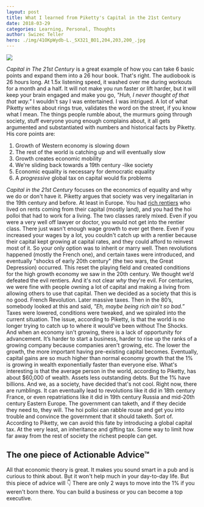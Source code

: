 ```yaml
---
layout: post
title: What I learned from Piketty's Capital in the 21st Century
date: 2018-03-29
categories: Learning, Personal, Thoughts
author: Swizec Teller
hero: ./img/41OKpWydb-L._SX321_BO1,204,203,200_.jpg
---
```


[![](./img/41OKpWydb-L._SX321_BO1,204,203,200_.jpg)](https://amzn.to/2J2wl53)

_Capital in The 21st Century_ is a great example of how you can take 6 basic points and expand them into a 26 hour book. That's right. The audiobook is 26 hours long. At 1.5x listening speed, it washed over me during workouts for a month and a half. It will not make you run faster or lift harder, but it will keep your brain engaged and make you go, _"Huh, I never thought of that that way."_ I wouldn't say I was entertained. I was intrigued. A lot of what Piketty writes about rings true, validates the word on the street, if you know what I mean. The things people rumble about, the murmurs going through society, stuff everyone young enough complains about, it all gets argumented and substantiated with numbers and historical facts by Piketty. His core points are:

1.  Growth of Western economy is slowing down
2.  The rest of the world is catching up and will eventually slow
3.  Growth creates economic mobility
4.  We're sliding back towards a 19th century -like society
5.  Economic equality is necessary for democratic equality
6.  A _progressive_ global tax on capital would fix problems

_Capital in the 21st Century_ focuses on the economics of equality and why we do or don't have it. Piketty argues that society was very inegalitarian in the 19th century and before. At least in Europe. You had [rich rentiers](https://en.wikipedia.org/wiki/Rentier_capitalism) who lived on rents coming from their capital (mostly land), and you had the hoi polloi that had to work for a living. The two classes rarely mixed. Even if you were a very well off lawyer or doctor, you would not get into the rentier class. There just wasn't enough wage growth to ever get there. Even if you increased your wages by a lot, you couldn't catch up with a rentier because their capital kept growing at capital rates, and they could afford to reinvest most of it. So your only option was to inherit or marry well. Then revolutions happened (mostly the French one), and certain taxes were introduced, and eventually "shocks of early 20th century" (the two wars, the Great Depression) occurred. This reset the playing field and created conditions for the high growth economy we saw in the 20th century. We thought we’d defeated the evil rentiers. And it's not clear _why_ they're evil. For centuries, we were fine with people owning a lot of capital and making a living from allowing others to use that capital. Then we decided as a society that this is no good. French Revolution. Later massive taxes. Then in the 80’s, somebody looked at this and said, _"Eh, maybe being rich ain't so bad.”_ Taxes were lowered, conditions were tweaked, and we spiraled into the current situation. The issue, according to Piketty, is that the world is no longer trying to catch up to where it would've been without The Shocks. And when an economy isn't growing, there is a lack of opportunity for advancement. It’s harder to start a business, harder to rise up the ranks of a growing company because companies aren't growing, etc. The lower the growth, the more important having pre-existing capital becomes. Eventually, capital gains are so much higher than normal economy growth that the 1% is growing in wealth exponentially faster than everyone else. What's interesting is that the average person in the world, according to Piketty, has about $60,000 of wealth. Assets less outstanding debts. But the 1% have billions. And we, as a society, have decided that's not cool. Right now, there are rumblings. It can eventually lead to revolutions like it did in 18th century France, or even repatriations like it did in 19th century Russia and mid-20th century Eastern Europe. The government can taketh, and if they decide they need to, they will. The hoi polloi can rabble rouse and get you into trouble and convince the government that it should taketh. Sort of. According to Piketty, we can avoid this fate by introducing a global capital tax. At the very least, an inheritance and gifting tax. Some way to limit how far away from the rest of society the richest people can get.

## The one piece of Actionable Advice™

All that economic theory is great. It makes you sound smart in a pub and is curious to think about. But it won't help much in your day-to-day life. But this piece of advice will 👇 There are only 2 ways to move into the 1% if you weren't born there. You can build a business or you can become a top executive.
